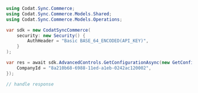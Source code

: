 ```csharp GetConfiguration.cs
using Codat.Sync.Commerce;
using Codat.Sync.Commerce.Models.Shared;
using Codat.Sync.Commerce.Models.Operations;

var sdk = new CodatSyncCommerce(
    security: new Security() {
        AuthHeader = "Basic BASE_64_ENCODED(API_KEY)",
    }
);

var res = await sdk.AdvancedControls.GetConfigurationAsync(new GetConfigurationRequest() {
    CompanyId = "8a210b68-6988-11ed-a1eb-0242ac120002",
});

// handle response
```
